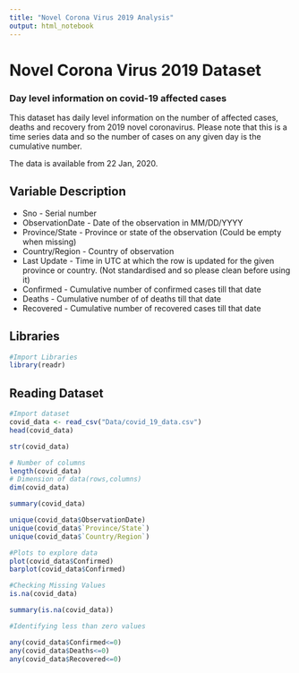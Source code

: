 ```yaml
---
title: "Novel Corona Virus 2019 Analysis"
output: html_notebook
---
```


# Novel Corona Virus 2019 Dataset
### Day level information on covid-19 affected cases



This dataset has daily level information on the number of affected cases, deaths and recovery from 2019 novel coronavirus. Please note that this is a time series data and so the number of cases on any given day is the cumulative number.

The data is available from 22 Jan, 2020.

## Variable Description
* Sno - Serial number
* ObservationDate - Date of the observation in MM/DD/YYYY
* Province/State - Province or state of the observation (Could be empty when missing)
* Country/Region - Country of observation
* Last Update - Time in UTC at which the row is updated for the given province or country. (Not standardised and so please clean before using it)
* Confirmed - Cumulative number of confirmed cases till that date
* Deaths - Cumulative number of of deaths till that date
* Recovered - Cumulative number of recovered cases till that date


## Libraries
```r
#Import Libraries
library(readr)

```

## Reading Dataset
```r
#Import dataset
covid_data <- read_csv("Data/covid_19_data.csv")
head(covid_data)
```


```r
str(covid_data)
```

```r
# Number of columns 
length(covid_data)
# Dimension of data(rows,columns)
dim(covid_data)
```

```r
summary(covid_data)
```

```r
unique(covid_data$ObservationDate)
unique(covid_data$`Province/State`)
unique(covid_data$`Country/Region`)
```

```r
#Plots to explore data
plot(covid_data$Confirmed)
barplot(covid_data$Confirmed)
```
```r
#Checking Missing Values
is.na(covid_data)

summary(is.na(covid_data))
```

```r
#Identifying less than zero values

any(covid_data$Confirmed<=0)
any(covid_data$Deaths<=0)
any(covid_data$Recovered<=0)
```

















